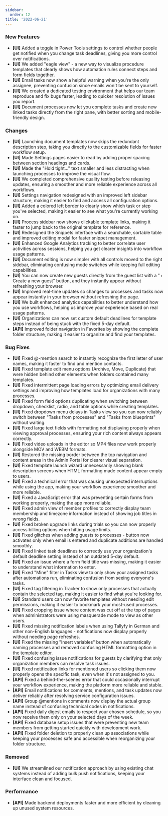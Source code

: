 ```yaml
---
sidebar:
  order: 12
title: '2022-06-21'
---
```


### New Features

- **[UI]** Added a toggle in Power Tools settings to control whether people get notified when you change task deadlines, giving you more control over notifications.
- **[UI]** We added "eagle view" - a new way to visualize procedure templates that clearly shows how automation rules connect steps and form fields together.
- **[UI]** Email tasks now show a helpful warning when you're the only assignee, preventing confusion since emails won't be sent to yourself.
- **[UI]** We created a dedicated testing environment that helps our team reproduce and fix bugs faster, leading to quicker resolution of issues you report.
- **[UI]** Document processes now let you complete tasks and create new linked tasks directly from the right pane, with better sorting and mobile-friendly design.

### Changes

- **[UI]** Launching document templates now skips the redundant description step, taking you directly to the customizable fields for faster workflow setup.
- **[UI]** Made Settings pages easier to read by adding proper spacing between section headings and cards.
- **[UI]** Made the "Hold tight..." text smaller and less distracting when launching processes to improve the visual flow.
- **[UI]** We completed comprehensive quality testing before releasing updates, ensuring a smoother and more reliable experience across all workflows.
- **[UI]** Settings navigation redesigned with an improved left sidebar structure, making it easier to find and access all configuration options.
- **[UI]** Added a colored left border to clearly show which task or step you've selected, making it easier to see what you're currently working on.
- **[UI]** Process sidebar now shows clickable template links, making it faster to jump back to the original template for reference.
- **[UI]** Redesigned the Snippets interface with a searchable, sortable table and improved editing modal for faster snippet management.
- **[UI]** Enhanced Google Analytics tracking to better correlate user activities across sessions, helping you get clearer insights into workflow usage patterns.
- **[UI]** Document editing is now simpler with all controls moved to the right sidebar, eliminating confusing mode switches while keeping full editing capabilities.
- **[UI]** You can now create new guests directly from the guest list with a "+ Create a new guest" button, and they instantly appear without refreshing your browser.
- **[UI]** Improved real-time updates so changes to processes and tasks now appear instantly in your browser without refreshing the page.
- **[UI]** We built enhanced analytics capabilities to better understand how you use workflows, helping us improve your experience based on real usage patterns.
- **[UI]** Organizations can now set custom default deadlines for template steps instead of being stuck with the fixed 5-day default.
- **[API]** Improved folder navigation in Favorites by showing the complete folder structure, making it easier to organize and find your templates.

### Bug Fixes

- **[UI]** Fixed @-mention search to instantly recognize the first letter of user names, making it faster to find and mention contacts.
- **[UI]** Fixed template edit menu options (Archive, Move, Duplicate) that were hidden behind other elements when folders contained many templates.
- **[UI]** Fixed intermittent page loading errors by optimizing email delivery settings and improving how templates load for organizations with many processes.
- **[UI]** Fixed form field options duplicating when switching between dropdown, checklist, radio, and table options while creating templates.
- **[UI]** Fixed dropdown menu delays in Tasks view so you can now reliably switch between "Tasks from processes" and "Tasks from blueprints" without waiting.
- **[UI]** Fixed large text fields with formatting not displaying properly when viewing approval processes, ensuring your rich content always appears correctly.
- **[UI]** Fixed video uploads in the editor so MP4 files now work properly alongside MOV and WEBM formats.
- **[UI]** Restored the missing border between the top navigation and content areas in the Admin Portal for clearer visual separation.
- **[UI]** Fixed template launch wizard unnecessarily showing blank description screens when HTML formatting made content appear empty to users.
- **[UI]** Fixed a technical error that was causing unexpected interruptions while using the app, making your workflow experience smoother and more reliable.
- **[UI]** Fixed a JavaScript error that was preventing certain forms from working properly, making the app more reliable.
- **[UI]** Fixed admin view of member profiles to correctly display team membership and timezone information instead of showing job titles in wrong fields.
- **[UI]** Fixed broken upgrade links during trials so you can now properly access billing options when hitting usage limits.
- **[UI]** Fixed glitches when adding guests to processes - button now activates only when email is entered and duplicate additions are handled smoothly.
- **[UI]** Fixed linked task deadlines to correctly use your organization's default deadline setting instead of an outdated 5-day default.
- **[UI]** Fixed an issue where a form field title was missing, making it easier to understand what information to enter.
- **[UI]** Fixed "Mine" filter in Tasks view to only show your assigned tasks after automations run, eliminating confusion from seeing everyone's tasks.
- **[UI]** Fixed tag filtering in Tracker to show only processes that actually contain the selected tag, making it easier to find what you're looking for.
- **[UI]** Standard users can now favorite templates without needing edit permissions, making it easier to bookmark your most-used processes.
- **[UI]** Fixed cropping issue where content was cut off at the top of pages when administrators were using masquerade mode to view as other users.
- **[UI]** Fixed missing notification labels when using Tallyfy in German and other non-English languages - notifications now display properly without needing page refreshes.
- **[UI]** Fixed the missing "Insert variables" button when automatically naming processes and removed confusing HTML formatting option in the template editor.
- **[UI]** Fixed confusing issue notifications for guests by clarifying that only organization members can resolve task issues.
- **[UI]** Fixed notification links for mentioned users so clicking them now properly opens the specific task, even when it's not assigned to you.
- **[API]** Fixed a behind-the-scenes error that could occasionally interrupt your workflow experience, making the platform more reliable and stable.
- **[API]** Email notifications for comments, mentions, and task updates now deliver reliably after resolving service configuration issues.
- **[API]** Group @mentions in comments now display the actual group name instead of confusing technical codes in notifications.
- **[API]** Fixed daily digest emails to respect your chosen schedule, so you now receive them only on your selected days of the week.
- **[API]** Fixed database setup issues that were preventing new team members from getting started quickly with development work.
- **[API]** Fixed folder deletion to properly clean up associations while keeping your processes safe and accessible when reorganizing your folder structure.

### Removed

- **[UI]** We streamlined our notification approach by using existing chat systems instead of adding bulk push notifications, keeping your interface clean and focused.

### Performance

- **[API]** Made backend deployments faster and more efficient by cleaning up unused system resources.